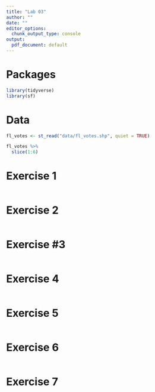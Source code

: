 ```yaml
---
title: "Lab 03"
author: ""
date: ""
editor_options: 
  chunk_output_type: console
output:
  pdf_document: default
---
```


# Packages

```r
library(tidyverse)
library(sf)
``` 

# Data

```r
fl_votes <- st_read("data/fl_votes.shp", quiet = TRUE)

fl_votes %>%
  slice(1:6)
```


# Exercise 1

```r



```


# Exercise 2

```r


```

# Exercise #3

```r


```

# Exercise 4

```r


```

# Exercise 5

```r


```

# Exercise 6

```r


```

# Exercise 7


